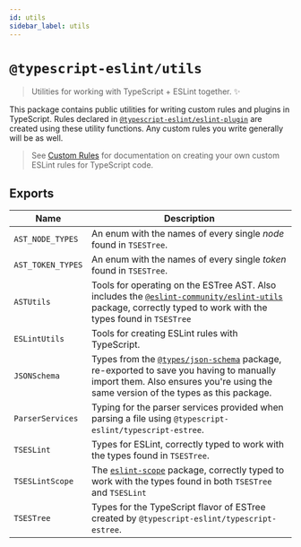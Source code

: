 ```yaml
---
id: utils
sidebar_label: utils
---
```


# `@typescript-eslint/utils`

> Utilities for working with TypeScript + ESLint together. ✨

This package contains public utilities for writing custom rules and plugins in TypeScript.
Rules declared in [`@typescript-eslint/eslint-plugin`](https://typescript-eslint.io/architecture/eslint-plugin) are created using these utility functions.
Any custom rules you write generally will be as well.

> See [Custom Rules](https://typescript-eslint.io/custom-rules) for documentation on creating your own custom ESLint rules for TypeScript code.

## Exports

| Name              | Description                                                                                                                                                                                                                       |
| ----------------- | --------------------------------------------------------------------------------------------------------------------------------------------------------------------------------------------------------------------------------- |
| `AST_NODE_TYPES`  | An enum with the names of every single _node_ found in `TSESTree`.                                                                                                                                                                |
| `AST_TOKEN_TYPES` | An enum with the names of every single _token_ found in `TSESTree`.                                                                                                                                                               |
| `ASTUtils`        | Tools for operating on the ESTree AST. Also includes the [`@eslint-community/eslint-utils`](https://www.npmjs.com/package/@eslint-community/eslint-utils) package, correctly typed to work with the types found in `TSESTree`     |
| `ESLintUtils`     | Tools for creating ESLint rules with TypeScript.                                                                                                                                                                                  |
| `JSONSchema`      | Types from the [`@types/json-schema`](https://www.npmjs.com/package/@types/json-schema) package, re-exported to save you having to manually import them. Also ensures you're using the same version of the types as this package. |
| `ParserServices`  | Typing for the parser services provided when parsing a file using `@typescript-eslint/typescript-estree`.                                                                                                                         |
| `TSESLint`        | Types for ESLint, correctly typed to work with the types found in `TSESTree`.                                                                                                                                                     |
| `TSESLintScope`   | The [`eslint-scope`](https://www.npmjs.com/package/eslint-scope) package, correctly typed to work with the types found in both `TSESTree` and `TSESLint`                                                                          |
| `TSESTree`        | Types for the TypeScript flavor of ESTree created by `@typescript-eslint/typescript-estree`.                                                                                                                                      |
